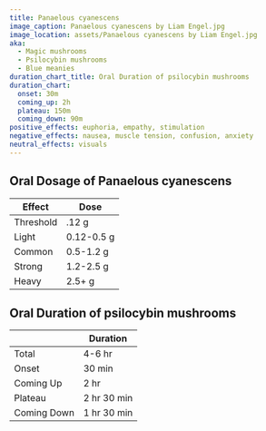 ```yaml
---
title: Panaelous cyanescens
image_caption: Panaelous cyanescens by Liam Engel.jpg
image_location: assets/Panaelous cyanescens by Liam Engel.jpg
aka:
  - Magic mushrooms
  - Psilocybin mushrooms
  - Blue meanies
duration_chart_title: Oral Duration of psilocybin mushrooms
duration_chart:
  onset: 30m
  coming_up: 2h
  plateau: 150m
  coming_down: 90m
positive_effects: euphoria, empathy, stimulation
negative_effects: nausea, muscle tension, confusion, anxiety
neutral_effects: visuals
---
```


## Oral Dosage of Panaelous cyanescens
| Effect | Dose |
| --- | --- |
| Threshold | .12 g |
| Light | 0.12-0.5 g |
| Common | 0.5-1.2 g |
| Strong | 1.2-2.5 g |
| Heavy | 2.5+ g |

## Oral Duration of psilocybin mushrooms
|  | Duration |
| --- | --- |
| Total | 4-6 hr |
| Onset | 30 min |
| Coming Up | 2 hr |
| Plateau | 2 hr 30 min |
| Coming Down | 1 hr 30 min |





